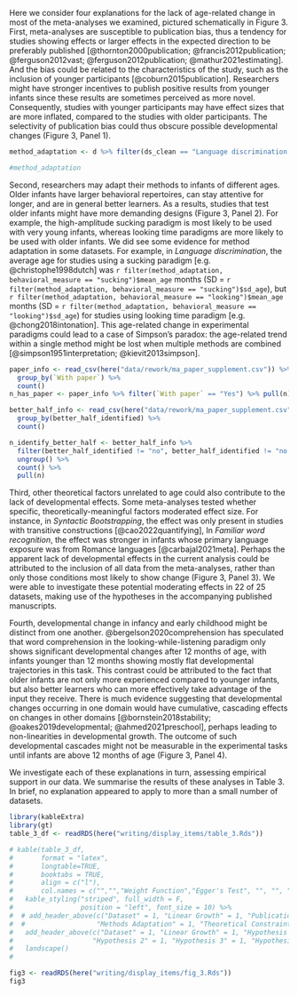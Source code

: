 

Here we consider four explanations for the lack of age-related change in most of the meta-analyses we examined, pictured schematically in Figure 3. First, meta-analyses are susceptible to publication bias, thus a tendency for studies showing effects or larger effects in the expected direction to be preferably published [@thornton2000publication; @francis2012publication; @ferguson2012vast; @ferguson2012publication; @mathur2021estimating]. And the bias could be related to the characteristics of the study, such as the inclusion of younger participants [@coburn2015publication]. Researchers might have stronger incentives to publish positive results from younger infants since these results are sometimes perceived as more novel. Consequently, studies with younger participants may have effect sizes that are more inflated, compared to the studies with older participants. The selectivity of publication bias could thus obscure possible developmental changes (Figure 3, Panel 1).

```r
method_adaptation <- d %>% filter(ds_clean == "Language discrimination and preference (discrimination)") %>% group_by(behavioral_measure) %>% summarise(mean_age = mean(mean_age_months), sd_age = sd(mean_age_months)) %>% mutate_if(is.numeric, round, 2)

#method_adaptation
```

Second, researchers may adapt their methods to infants of different ages. Older infants have larger behavioral repertoires, can stay attentive for longer, and are in general better learners. As a results, studies that test older infants might have more demanding designs (Figure 3, Panel 2). For example, the high-amplitude sucking paradigm is most likely to be used with very young infants, whereas looking time paradigms are more likely to be used with older infants. We did see some evidence for method adaptation in some datasets. For example, in *Language discrimination*, the average age for studies using a sucking paradigm [e.g. @christophe1998dutch] was `r filter(method_adaptation, behavioral_measure == "sucking")$mean_age` months (SD = `r filter(method_adaptation, behavioral_measure == "sucking")$sd_age`), but `r filter(method_adaptation, behavioral_measure == "looking")$mean_age` months (SD = `r filter(method_adaptation, behavioral_measure == "looking")$sd_age`) for studies using looking time paradigm [e.g. @chong2018intonation].  This age-related change in experimental paradigms could lead to a case of Simpson’s paradox: the age-related trend within a single method might be lost when multiple methods are combined [@simpson1951interpretation; @kievit2013simpson].

```r
paper_info <- read_csv(here("data/rework/ma_paper_supplement.csv")) %>% 
  group_by(`With paper`) %>% 
  count()
n_has_paper <- paper_info %>% filter(`With paper` == "Yes") %>% pull(n)

better_half_info <- read_csv(here("data/rework/ma_paper_supplement.csv")) %>% 
  group_by(better_half_identified) %>% 
  count()

n_identify_better_half <- better_half_info %>% 
  filter(better_half_identified != "no", better_half_identified != "no (some by researcher variation)", !is.na(better_half_identified)) %>% 
  ungroup() %>% 
  count() %>% 
  pull(n)
```


Third, other theoretical factors unrelated to age could also contribute to the lack of developmental effects. Some meta-analyses tested whether specific, theoretically-meaningful factors moderated effect size. For instance, in *Syntactic Bootstrapping*, the effect was only present in studies with transitive constructions [@cao2022quantifying], In *Familiar word recognition*, the effect was stronger in infants whose primary language exposure was from Romance languages [@carbajal2021meta]. Perhaps the apparent lack of developmental effects in the current analysis could be attributed to the inclusion of all data from the meta-analyses, rather than only those conditions most likely to show change (Figure 3, Panel 3). We were able to investigate these potential moderating effects in 22 of 25 datasets, making use of the hypotheses in the accompanying published manuscripts.

Fourth, developmental change in infancy and early childhood might be distinct from one another. @bergelson2020comprehension has speculated that word comprehension in the looking-while-listening paradigm only shows significant developmental changes after 12 months of age, with infants younger than 12 months showing mostly flat developmental trajectories in this task. This contrast could be attributed to the fact that older infants are not only more experienced compared to younger infants, but also better learners who can more effectively take advantage of the input they receive. There is much evidence suggesting that developmental changes occurring in one domain would have cumulative, cascading effects on changes in other domains [@bornstein2018stability; @oakes2019developmental; @ahmed2021preschool], perhaps leading to non-linearities in developmental growth. The outcome of such developmental cascades might not be measurable in the experimental tasks until infants are above 12 months of age (Figure 3, Panel 4). 

We investigate each of these explanations in turn, assessing empirical support in our data. We summarise the results of these analyses in Table 3. In brief, no explanation appeared to apply to more than a small number of datasets. 

```r
library(kableExtra)
library(gt)
table_3_df <- readRDS(here("writing/display_items/table_3.Rds"))

# kable(table_3_df,
#       format = "latex",
#       longtable=TRUE,
#       booktabs = TRUE,
#       align = c("l"),
#       col.names = c("","","Weight Function","Egger's Test", "", "", "")) %>%
#   kable_styling("striped", full_width = F,
#                 position = "left", font_size = 10) %>% 
#  # add_header_above(c("Dataset" = 1, "Linear Growth" = 1, "Publication Bias" = 2, 
#  #                  "Methods Adaptation" = 1, "Theoretical Constraints" = 1, "Late emergence of growth"= 1))  %>% 
#   add_header_above(c("Dataset" = 1, "Linear Growth" = 1, "Hypothesis 1" = 2, 
#                    "Hypothesis 2" = 1, "Hypothesis 3" = 1, "Hypothesis 4"= 1))  %>% 
#   landscape()
#    
```


\def\checkmark{\tikz\fill[scale=0.4](0,.35) -- (.25,0) -- (1,.7) -- (.25,.15) -- cycle;} 

\begin{lltable}

\begin{longtable}{lllllll}\noalign{\getlongtablewidth\global\LTcapwidth=\longtablewidth}
\caption{\label{tab:unnamed-chunk-12} This table presents whether the original dataset shows any evidence for linear growth, and to what extent there is evidence supporting the four hypotheses (Checkmarks for yes, crosses for no). Absence of any symbol suggests that there is not enough data to test the hypothesis.}\\
\toprule
\multicolumn{1}{c}{Dataset} & \multicolumn{1}{c}{Linear Growth} & \multicolumn{2}{c}{H1} & \multicolumn{1}{c}{H2} & \multicolumn{1}{c}{H3} & \multicolumn{1}{c}{H4} \\
\cmidrule(l{3pt}r{3pt}){1-1} \cmidrule(l{3pt}r{3pt}){2-2} \cmidrule(l{3pt}r{3pt}){3-4} \cmidrule(l{3pt}r{3pt}){5-5} \cmidrule(l{3pt}r{3pt}){6-6} \cmidrule(l{3pt}r{3pt}){7-7}
 &  & Weight Function & Egger's Test &  &  & \\
\midrule
\endfirsthead
\caption*{\normalfont{Table \ref{tab:unnamed-chunk-12} continued}}\\
\toprule
\multicolumn{1}{c}{Dataset} & \multicolumn{1}{c}{Linear Growth} & \multicolumn{2}{c}{H1} & \multicolumn{1}{c}{H2} & \multicolumn{1}{c}{H3} & \multicolumn{1}{c}{H4} \\
\cmidrule(l{3pt}r{3pt}){1-1} \cmidrule(l{3pt}r{3pt}){2-2} \cmidrule(l{3pt}r{3pt}){3-4} \cmidrule(l{3pt}r{3pt}){5-5} \cmidrule(l{3pt}r{3pt}){6-6} \cmidrule(l{3pt}r{3pt}){7-7}
 &  & Weight Function & Egger's Test &  &  & \\
\midrule
\midrule
\endhead
Abstract rule learning & X & X & X & X &  & \\
Audio-visual congruence & X & X & \checkmark & X &  & X\\
Categorization bias & X & X & \checkmark &  &  & X\\
Cross-situational word learning & \checkmark &  & X & X &  & \checkmark\\
Familiar word recognition & \checkmark & X &  & X & X & \\
Gaze following (combined) & \checkmark & X & X &  &  & \checkmark\\
Label advantage in concept learning & X & X & X &  &  & X\\
Language discrimination & X &  & X & X &  & \\
Language preference & X & X & X & X &  & \\
Mispronunciation sensitivity & \checkmark & X & X &  &  & \checkmark\\
Mutual exclusivity & \checkmark & \checkmark & X & X & \checkmark & \checkmark\\
Natural speech preference & X & X & X & X &  & \\
Neonatal Imitation & \checkmark & X & X &  &  & \\
Online word recognition & \checkmark &  &  & \checkmark &  & \checkmark\\
Prosocial agents & X &  & X & X & X & X\\
Simple arithmetic competences & X &  &  &  &  & \\
Sound symbolism & \checkmark &  & X & X & X & X\\
Statistical sound category learning & \checkmark &  &  & \checkmark & \checkmark & \\
Statistical word segmentation & X & X & X & X & X & \\
Switch task & X & X & X & X & X & X\\
Syntactic bootstrapping & X & X & \checkmark & X & X & X\\
Vowel discrimination (native) & X & X & X & X &  & X\\
Vowel discrimination (non-native) & X & \checkmark & X & X &  & \\
Word segmentation (combined) & X & X & X & X &  & X\\
Infant directed speech preference & X & X & X & X &  & X\\
\bottomrule
\end{longtable}
\end{lltable}






```r
fig3 <- readRDS(here("writing/display_items/fig_3.Rds"))
fig3
```

